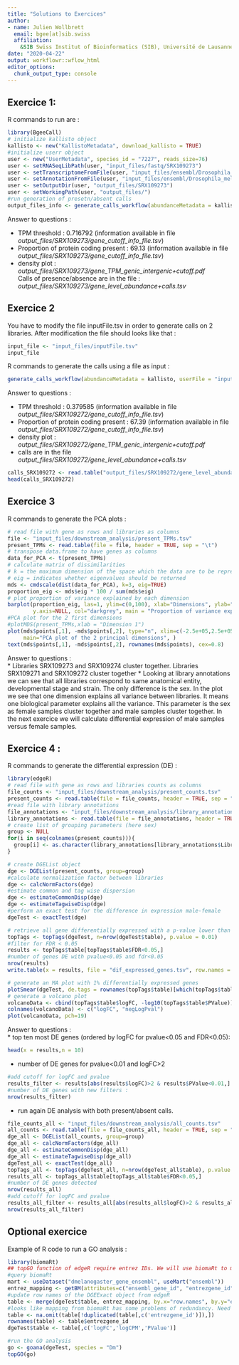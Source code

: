 ```yaml
---
title: "Solutions to Exercices"
author: 
- name: Julien Wollbrett
  email: bgee[at]sib.swiss
  affiliation:
    &SIB Swiss Institut of Bioinformatics (SIB), Université de Lausanne 
date: "2020-04-22"
output: workflowr::wflow_html
editor_options:
  chunk_output_type: console
---
```


## Exercice 1:

R commands to run are :

```r
library(BgeeCall)
# initialize kallisto object
kallisto <- new("KallistoMetadata", download_kallisto = TRUE)
#initialize userr object
user <- new("UserMetadata", species_id = "7227", reads_size=76)
user <- setRNASeqLibPath(user, "input_files/fastq/SRX109273")
user <- setTranscriptomeFromFile(user, "input_files/ensembl/Drosophila_melanogaster.BDGP6.cdna.all.fa.gz")
user <- setAnnotationFromFile(user, "input_files/ensembl/Drosophila_melanogaster.BDGP6.84.gtf.gz")
user <- setOutputDir(user, "output_files/SRX109273")
user <- setWorkingPath(user, "output_files/")
#run generation of presetn/absent calls
output_files_info <- generate_calls_workflow(abundanceMetadata = kallisto, userMetadata = user)
```

Answer to questions :  

* TPM threshold : 0.716792 (information available in file _output_files/SRX109273/gene_cutoff_info_file.tsv_)  
* Proportion of protein coding present : 69.13 (information available in file _output_files/SRX109273/gene_cutoff_info_file.tsv_)  
* density plot : _output_files/SRX109273/gene_TPM_genic_intergenic+cutoff.pdf_  
Calls of presence/absence are in the file : _output_files/SRX109273/gene_level_abundance+calls.tsv_  


## Exercice 2


You have to modify the file inputFile.tsv in order to generate calls on 2 libraries. After modification the file should looks like that :

```r
input_file <- "input_files/inputFile.tsv"
input_file
```
  
R commands to generate the calls using a file as input :

```r
generate_calls_workflow(abundanceMetadata = kallisto, userFile = "input_files/inputFile.tsv")
```

Answer to questions :  

* TPM threshold : 0.379585 (information available in file _output_files/SRX109272/gene_cutoff_info_file.tsv_)  
* Proportion of protein coding present : 67.39 (information available in file _output_files/SRX109272/gene_cutoff_info_file.tsv_)  
* density plot : _output_files/SRX109272/gene_TPM_genic_intergenic+cutoff.pdf_  
* calls are in the file _output_files/SRX109272/gene_level_abundance+calls.tsv_  

```r
calls_SRX109272 <- read.table("output_files/SRX109272/gene_level_abundance+calls.tsv", header = TRUE, sep = "\t")
head(calls_SRX109272)
```


## Exercice 3


R commands to generate the PCA plots :

```r
# read file with gene as rows and libraries as columns
file <- "input_files/downstream_analysis/present_TPMs.tsv"
present_TPMs <- read.table(file = file, header = TRUE, sep = "\t")
# transpose data.frame to have genes as columns
data_for_PCA <- t(present_TPMs)
# calculate matrix of dissimilarities
# k = the maximum dimension of the space which the data are to be represented in; must be in {1, 2, …, n-1}
# eig = indicates whether eigenvalues should be returned
mds <- cmdscale(dist(data_for_PCA), k=3, eig=TRUE)
proportion_eig <- mds$eig * 100 / sum(mds$eig)
# plot proportion of variance explained by each dimension
barplot(proportion_eig, las=1, ylim=c(0,100), xlab="Dimensions", ylab="Proportion of explained variance (%)",
        y.axis=NULL, col="darkgrey", main = "Proportion of variance explained by each dimension")
#PCA plot for the 2 first dimensions
#plotMDS(present_TPMs,xlab = "Dimension 1")
plot(mds$points[,1], -mds$points[,2], type="n", xlim=c(-2.5e+05,2.5e+05), xlab="Dimension 1", ylab="Dimension 2",
     main="PCA plot of the 2 principal dimensions", )
text(mds$points[,1], -mds$points[,2], rownames(mds$points), cex=0.8)
```


Answer to questions :  
* Libraries SRX109273 and SRX109274 cluster together. Libraries SRX109271 and SRX109272 cluster together
* Looking at library annotations we can see that all libraries correspond to same anatomical entity, developmental stage and strain. The only difference is the sex. In the plot we see that one dimension explains all variance between libraries. It means one biological parameter explains all the variance. This parameter is the sex as female samples cluster together and male samples cluster together. In the next exercice we will calculate differential expression of male samples versus female samples.


## Exercice 4 :  


R commands to generate the differential expression (DE) :


```r
library(edgeR)
# read file with gene as rows and libraries counts as columns
file_counts <- "input_files/downstream_analysis/present_counts.tsv"
present_counts <- read.table(file = file_counts, header = TRUE, sep = "\t")
#read file with library annotations
file_annotations <- "input_files/downstream_analysis/library_annotations.tsv"
library_annotations <- read.table(file = file_annotations, header = TRUE, sep = "\t")
# create list of grouping parameters (here sex)
group <- NULL
for(i in seq(colnames(present_counts))){
  group[i] <- as.character(library_annotations[library_annotations$Library.ID ==colnames(present_counts)[i],]$Sex)
}

# create DGEList object
dge <- DGEList(present_counts, group=group)
#calculate normalization factor between libraries
dge <- calcNormFactors(dge)
#estimate common and tag wise dispersion
dge <- estimateCommonDisp(dge)
dge <- estimateTagwiseDisp(dge)
#perform an exact test for the difference in expression male-female
dgeTest <- exactTest(dge)

# retrieve all gene differentially expressed with a p-value lower than 0.05
topTags <- topTags(dgeTest, n=nrow(dgeTest$table), p.value = 0.01)
#filter for FDR < 0.05
results <- topTags$table[topTags$table$FDR<0.05,]
#number of genes DE with pvalue<0.05 and fdr<0.05
nrow(results)
write.table(x = results, file = "dif_expressed_genes.tsv", row.names = TRUE, quote = FALSE, sep="\t")

# generate an MA plot with 1% differentially expressed genes
plotSmear(dgeTest, de.tags = rownames(topTags$table)[which(topTags$table$FDR<0.01)],)
# generate a volcano plot
volcanoData <- cbind(topTags$table$logFC, -log10(topTags$table$PValue))
colnames(volcanoData) <- c("logFC", "negLogPval")
plot(volcanoData, pch=19)
```


Answer to questions :  
* top ten most DE genes (ordered by logFC for pvalue<0.05 and FDR<0.05):

```r
head(x = results,n = 10)
```
* number of DE genes for pvalue<0.01 and logFC>2

```r
#add cutoff for logFC and pvalue
results_filter <- results[abs(results$logFC)>2 & results$PValue<0.01,]
#number of DE genes with new filters :
nrow(results_filter)
```
* run again DE analysis with both present/absent calls. 
``` r
file_counts_all <- "input_files/downstream_analysis/all_counts.tsv"
all_counts <- read.table(file = file_counts_all, header = TRUE, sep = "\t")
dge_all <- DGEList(all_counts, group=group)
dge_all <- calcNormFactors(dge_all)
dge_all <- estimateCommonDisp(dge_all)
dge_all <- estimateTagwiseDisp(dge_all)
dgeTest_all <- exactTest(dge_all)
topTags_all <- topTags(dgeTest_all, n=nrow(dgeTest_all$table), p.value = 0.05)
results_all <- topTags_all$table[topTags_all$table$FDR<0.05,]
#number of DE genes detected
nrow(results_all)
#add cutoff for logFC and pvalue
results_all_filter <- results_all[abs(results_all$logFC)>2 & results_all$PValue<0.01,]
nrow(results_all_filter)
```


## Optional exercice

Example of R code to run a GO analysis :  
```r
library(biomaRt)
## topGO function of edgeR require entrez IDs. We will use biomaRt to map ensembl Ids to entrez Ids
#query biomaRt
mart <- useDataset("dmelanogaster_gene_ensembl", useMart("ensembl"))
entrez_mapping <- getBM(attributes=c("ensembl_gene_id", "entrezgene_id"), mart=mart, useCache = FALSE)
#update row names of the DGEExact object from edgeR
table <- merge(dgeTest$table, entrez_mapping, by.x="row.names", by.y="ensembl_gene_id", all.x = TRUE)
#looks like mapping from biomaRt has some problems of redundancy. Need hack to remove redundancy (not good practice)
table <- na.omit(table[!duplicated(table[,c('entrezgene_id')]),])
rownames(table) <- table$entrezgene_id
dgeTest$table <- table[,c('logFC','logCPM','PValue')]

#run the GO analysis
go <- goana(dgeTest, species = "Dm")
topGO(go)
```
